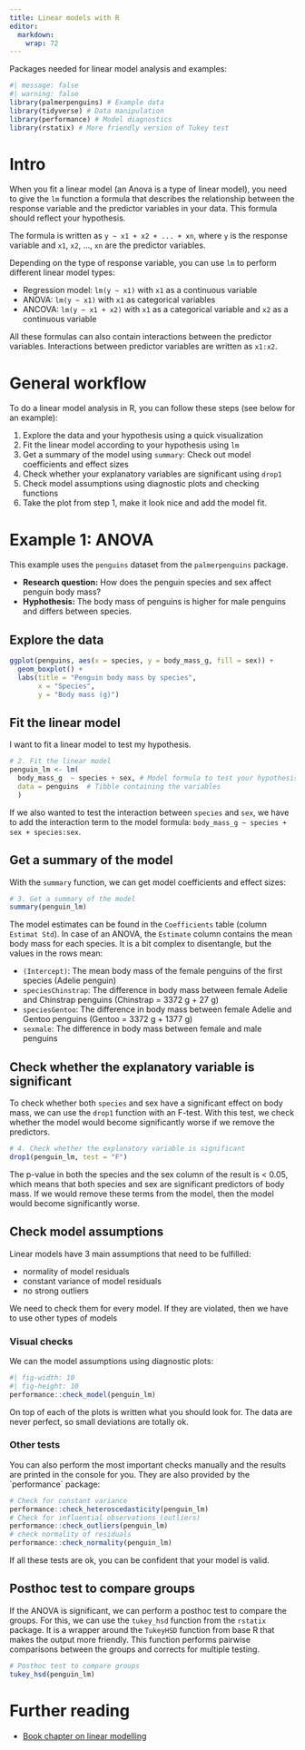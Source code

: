 ```yaml
---
title: Linear models with R
editor: 
  markdown: 
    wrap: 72
---
```


Packages needed for linear model analysis and examples:

```r
#| message: false
#| warning: false
library(palmerpenguins) # Example data
library(tidyverse) # Data manipulation
library(performance) # Model diagnostics
library(rstatix) # More friendly version of Tukey test
```

# Intro

When you fit a linear model (an Anova is a type of linear model), you
need to give the `lm` function a formula that describes the relationship
between the response variable and the predictor variables in your data.
This formula should reflect your hypothesis.

The formula is written as `y ~ x1 + x2 + ... + xn`, where `y` is the
response variable and `x1`, `x2`, ..., `xn` are the predictor variables.

Depending on the type of response variable, you can use `lm` to perform
different linear model types:

-   Regression model: `lm(y ~ x1)` with `x1` as a continuous variable
-   ANOVA: `lm(y ~ x1)` with `x1` as categorical variables
-   ANCOVA: `lm(y ~ x1 + x2)` with `x1` as a categorical variable and
    `x2` as a continuous variable

All these formulas can also contain interactions between the predictor
variables. Interactions between predictor variables are written as
`x1:x2`.

# General workflow

To do a linear model analysis in R, you can follow these steps (see
below for an example):

1.  Explore the data and your hypothesis using a quick visualization
2.  Fit the linear model according to your hypothesis using `lm`
3.  Get a summary of the model using `summary`: Check out model
    coefficients and effect sizes
4.  Check whether your explanatory variables are significant using
    `drop1`
5.  Check model assumptions using diagnostic plots and checking
    functions
6.  Take the plot from step 1, make it look nice and add the model fit.

# Example 1: ANOVA

This example uses the `penguins` dataset from the `palmerpenguins`
package.

-   **Research question:** How does the penguin species and sex affect
    penguin body mass?
-   **Hyphothesis:** The body mass of penguins is higher for male
    penguins and differs between species.

## Explore the data

```r
ggplot(penguins, aes(x = species, y = body_mass_g, fill = sex)) +
  geom_boxplot() +
  labs(title = "Penguin body mass by species",
       x = "Species",
       y = "Body mass (g)")
```

## Fit the linear model

I want to fit a linear model to test my hypothesis.

```r
# 2. Fit the linear model
penguin_lm <- lm(
  body_mass_g  ~ species + sex, # Model formula to test your hypothesis
  data = penguins  # Tibble containing the variables
  )
```

If we also wanted to test the interaction between `species` and `sex`,
we have to add the interaction term to the model formula:
`body_mass_g ~ species + sex + species:sex`.

## Get a summary of the model

With the `summary` function, we can get model coefficients and effect
sizes:

```r
# 3. Get a summary of the model
summary(penguin_lm)
```

The model estimates can be found in the `Coefficients` table (column
`Estimat Std`). In case of an ANOVA, the `Estimate` column contains the
mean body mass for each species. It is a bit complex to disentangle, but
the values in the rows mean:

-   `(Intercept)`: The mean body mass of the female penguins of the
    first species (Adelie penguin)
-   `speciesChinstrap`: The difference in body mass between female
    Adelie and Chinstrap penguins (Chinstrap = 3372 g + 27 g)
-   `speciesGentoo`: The difference in body mass between female Adelie
    and Gentoo penguins (Gentoo = 3372 g + 1377 g)
-   `sexmale`: The difference in body mass between female and male
    penguins

## Check whether the explanatory variable is significant

To check whether both `species` and sex have a significant effect on
body mass, we can use the `drop1` function with an F-test. With this
test, we check whether the model would become significantly worse if we
remove the predictors.

```r
# 4. Check whether the explanatory variable is significant
drop1(penguin_lm, test = "F")
```

The p-value in both the species and the sex column of the result is \<
0.05, which means that both species and sex are significant predictors
of body mass. If we would remove these terms from the model, then the
model would become significantly worse.

## Check model assumptions

Linear models have 3 main assumptions that need to be fulfilled:

-   normality of model residuals
-   constant variance of model residuals
-   no strong outliers

We need to check them for every model. If they are violated, then we
have to use other types of models

### Visual checks

We can the model assumptions using diagnostic plots:

```r
#| fig-width: 10
#| fig-height: 10
performance::check_model(penguin_lm)
```

On top of each of the plots is written what you should look for. The
data are never perfect, so small deviations are totally ok.

### Other tests

You can also perform the most important checks manually and the results
are printed in the console for you. They are also provided by the
\`performance\` package:

```r
# Check for constant variance
performance::check_heteroscedasticity(penguin_lm)
# Check for influential observations (outliers)
performance::check_outliers(penguin_lm)
# check normality of residuals
performance::check_normality(penguin_lm)
```

If all these tests are ok, you can be confident that your model is
valid.

## Posthoc test to compare groups

If the ANOVA is significant, we can perform a posthoc test to compare
the groups. For this, we can use the `tukey_hsd` function from the
`rstatix` package. It is a wrapper around the `TukeyHSD` function from
base R that makes the output more friendly. This function performs
pairwise comparisons between the groups and corrects for multiple
testing.

```r
# Posthoc test to compare groups
tukey_hsd(penguin_lm)
```

# Further reading

-   [Book chapter on linear
    modelling](https://intro2r.com/simple_lm.html)
